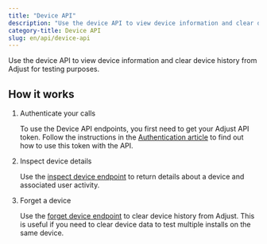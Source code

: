 ```yaml
---
title: "Device API"
description: "Use the device API to view device information and clear device history from Adjust for testing purposes."
category-title: Device API
slug: en/api/device-api
---
```


Use the device API to view device information and clear device history from Adjust for testing purposes.

## How it works

1. Authenticate your calls

   To use the Device API endpoints, you first need to get your Adjust API token. Follow the instructions in the [Authentication article](/en/api/device-api/authentication) to find out how to use this token with the API.

2. Inspect device details

   Use the [inspect device endpoint](/en/api/device-api/inspect) to return details about a device and associated user activity.

3. Forget a device

   Use the [forget device endpoint](/en/api/device-api/forget) to clear device history from Adjust. This is useful if you need to clear device data to test multiple installs on the same device.
